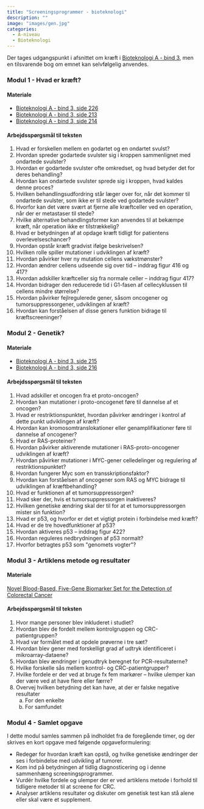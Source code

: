 ```yaml
---
title: "Screeningsprogrammer - bioteknologi"
description: ""
image: "images/gen.jpg"
categories:
  - A-niveau
  - Bioteknologi
---
```


Der tages udgangspunkt i afsnittet om kræft i  [Bioteknologi A - bind 3](https://nucleus.dk/boeger/trykte-boeger/bioteknologi-a-bind-3-detaljer), men en tilsvarende bog om emnet kan selvfølgelig anvendes.

::: {.callout-note collapse="true" appearance="minimal"}
### Modul 1 - Hvad er kræft?

#### Materiale

- [Bioteknologi A - bind 3, side 226](https://bioteknologia3.ibog.nucleus.dk/?id=226)
- [Bioteknologi A - bind 3, side 213](https://bioteknologia3.ibog.nucleus.dk/?id=213)
- [Bioteknologi A - bind 3, side 214](https://bioteknologia3.ibog.nucleus.dk/?id=214)


#### Arbejdsspørgsmål til teksten

1. Hvad er forskellen mellem en godartet og en ondartet svulst?
2. Hvordan spreder godartede svulster sig i kroppen sammenlignet med ondartede svulster?
3. Hvordan er godartede svulster ofte omkredset, og hvad betyder det for deres behandling?
4. Hvordan kan ondartede svulster sprede sig i kroppen, hvad kaldes denne proces?
5. Hvilken behandlingsudfordring står læger over for, når det kommer til ondartede svulster, som ikke er til stede ved godartede svulster?
6. Hvorfor kan det være svært at fjerne alle kræftceller ved en operation, når der er metastaser til stede?
7. Hvilke alternative behandlingsformer kan anvendes til at bekæmpe kræft, når operation ikke er tilstrækkelig?
8. Hvad er betydningen af at opdage kræft tidligt for patientens overlevelseschancer?
9. Hvordan opstår kræft gradvist ifølge beskrivelsen?
10. Hvilken rolle spiller mutationer i udviklingen af kræft?
11.	Hvordan påvirker hver ny mutation cellens vækstmønster?
12.	Hvordan ændrer cellens udseende sig over tid -- inddrag figur 416 og 417?
13.	Hvordan adskiller kræftceller sig fra normale celler -- inddrag figur 417?
14.	Hvordan bidrager den reducerede tid i G1-fasen af cellecyklussen til cellens mindre størrelse?
15.	Hvordan påvirker fejlregulerede gener, såsom oncogener og tumorsuppressorgener, udviklingen af kræft?
16.	Hvordan kan forståelsen af disse geners funktion bidrage til kræftscreeninger?

:::

::: {.callout-note collapse="true" appearance="minimal"}
### Modul 2 - Genetik?

#### Materiale

- [Bioteknologi A - bind 3, side 215](https://bioteknologia3.ibog.nucleus.dk/?id=215)
- [Bioteknologi A - bind 3, side 216](https://bioteknologia3.ibog.nucleus.dk/?id=216)


#### Arbejdsspørgsmål til teksten

1. Hvad adskiller et oncogen fra et proto-oncogen?
2. Hvordan kan mutationer i proto-oncogenet føre til dannelse af et oncogen?
3. Hvad er restriktionspunktet, hvordan påvirker ændringer i kontrol af dette punkt udviklingen af kræft?
4. Hvordan kan kromosomtranslokationer eller genamplifikationer føre til dannelse af oncogener?
5. Hvad er RAS-proteiner?
6. Hvordan påvirker aktiverende mutationer i RAS-proto-oncogener udviklingen af kræft?
7. Hvordan påvirker mutationer i MYC-gener celledelinger og regulering af restriktionspunktet?
8. Hvordan fungerer Myc som en transskriptionsfaktor?
9. Hvordan kan forståelsen af oncogener som RAS og MYC bidrage til udviklingen af kræftbehandling?
10. Hvad er funktionen af et tumorsuppressorgen?
11.	Hvad sker der, hvis et tumorsuppressorgen inaktiveres?
12.	Hvilken genetiske ændring skal der til for at et tumorsuppressorgen mister sin funktion?
13.	Hvad er p53, og hvorfor er det et vigtigt protein i forbindelse med kræft?
14.	Hvad er de tre hovedfunktioner af p53?
15.	Hvordan aktiveres p53 -- inddrag figur 422?
16.	Hvordan reguleres nedbrydningen af p53 normalt?
17.	Hvorfor betragtes p53 som \"genomets vogter\"?


:::

::: {.callout-note collapse="true" appearance="minimal"}
### Modul 3 - Artiklens metode og resultater

#### Materiale
[Novel Blood-Based, Five-Gene Biomarker Set for the Detection of Colorectal Cancer](https://aacrjournals.org/clincancerres/article/14/2/455/196149/Novel-Blood-Based-Five-Gene-Biomarker-Set-for-the)

#### Arbejdsspørgsmål til teksten

1. Hvor mange personer blev inkluderet i studiet?
2. Hvordan blev de fordelt mellem kontrolgruppen og CRC-patientgruppen?
3. Hvad var formålet med at opdele prøverne i tre sæt?
4. Hvordan blev gener med forskelligt grad af udtryk identificeret i mikroarray-dataene?
5. Hvordan blev ændringer i genudtryk beregnet for PCR-resultaterne?
6. Hvilke forskelle sås mellem kontrol- og CRC-patientgrupper?
7. Hvilke fordele er der ved at bruge fx fem markører – hvilke ulemper kan der være ved at have flere eller færre?
8. Overvej hvilken betydning det kan have, at der er falske negative resultater
      a) For den enkelte
      b) For samfundet

:::

::: {.callout-note collapse="true" appearance="minimal"}
### Modul 4 - Samlet opgave 

I dette modul samles sammen på indholdet fra de foregående timer, og der skrives en kort opgave med følgende opgaveformulering:


- Redegør for hvordan kræft kan opstå, og hvilke genetiske ændringer der ses i forbindelse med udvikling af tumorer.
- Kom ind på betydningen af tidlig diagnosticering og i denne sammenhæng screeningsprogrammer.
- Vurdér hvilke fordele og ulemper der er ved artiklens metode i forhold til tidligere metoder til at screene for CRC.
- Analyser artiklens resultater og diskuter om genetisk test kan stå alene eller skal være et supplement.



:::